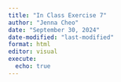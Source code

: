 ```yaml
---
title: "In Class Exercise 7"
author: "Jenna Cheo"
date: "September 30, 2024"
date-modified: "last-modified"
format: html
editor: visual
execute: 
  echo: true
---
```


## 
